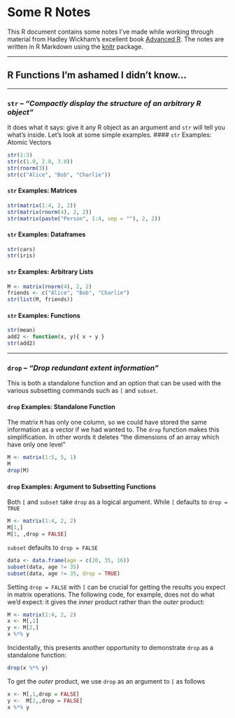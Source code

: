 # Some R Notes

This R document contains some notes I've made while working through material from Hadley Wickham's excellent book [Advanced R](http://adv-r.had.co.nz/). 
The notes are written in R Markdown using the [knitr](http://yihui.name.knitr) package. 

----

## R Functions I'm ashamed I didn't know...

----

### `str`  -- *"Compactly display the structure of an arbitrary R object"*
It does what it says: give it any R object as an argument and `str` will tell you what's inside. Let's look at some simple examples.
#### `str` Examples: Atomic Vectors
```r
str(1:3)
str(c(1.0, 2.0, 3.0))
str(rnorm(3))
str(c("Alice", "Bob", "Charlie"))
```
#### `str` Examples: Matrices
```r
str(matrix(1:4, 2, 2))
str(matrix(rnorm(4), 2, 2))
str(matrix(paste("Person", 1:4, sep = ""), 2, 2))
```
#### `str` Examples: Dataframes
```r
str(cars)
str(iris)
```

#### `str` Examples: Arbitrary Lists
```r
M <- matrix(rnorm(4), 2, 2)
friends <- c("Alice", "Bob", "Charlie")
str(list(M, friends))
```
#### `str` Examples: Functions
```r
str(mean)
add2 <- function(x, y){ x + y }
str(add2)
```
----

### `drop`  -- *"Drop redundant extent information"*

This is both a standalone function and an option that can be used with the various subsetting commands such as `[` and `subset`. 

#### `drop` Examples: Standalone Function
The matrix `M` has only one column, so we could have stored the same information as a vector if we had wanted to. The `drop` function makes this simplification. In other words it deletes "the dimensions of an array which have only one level"
```r
M <- matrix(1:5, 5, 1)
M
drop(M)
```

#### `drop` Examples: Argument to Subsetting Functions
Both `[` and `subset` take `drop` as a logical argument. While `[` defaults to `drop = TRUE`
```r
M <- matrix(1:4, 2, 2)
M[1,]
M[1, ,drop = FALSE]
```
`subset` defaults to `drop = FALSE`
```r
data <- data.frame(age = c(20, 35, 16))
subset(data, age != 35)
subset(data, age != 35, drop = TRUE)
```
Setting `drop = FALSE` with `[` can be crucial for getting the results you expect in matrix operations. The following code, for example, does not do what we'd expect: it gives the *inner* product rather than the *outer* product:
```r
M <- matrix(1:4, 2, 2)
x <- M[,1]
y <- M[2,]
x %*% y
```
Incidentally, this presents another opportunity to demonstrate `drop` as a standalone function:
```r
drop(x %*% y)
```
To get the *outer* product, we use `drop` as an argument to `[` as follows
```r
x <- M[,1,drop = FALSE]
y <-  M[2,,drop = FALSE] 
x %*% y 
```
